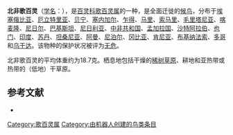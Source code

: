 {{Speciesbox
| name = 北非歌百灵
| image = ApalisMirafraKeulemans.jpg
| status = LC | status_system = IUCN3.1
| genus = Mirafra
| species = cantillans
| authority = {{link-en|爱德华·布莱思|Edward Blyth|Blyth}}, 1844
| range_map = 
}}

'''北非歌百灵'''（[[学名|学名]]：{{lang|la|''Mirafra cantillans''}}），是[[百灵科|百灵科]][[歌百灵属|歌百灵属]]的一种，是全面迁徙的[[鸟类迁徙|候鸟]]，分布于[[埃塞俄比亚|埃塞俄比亚]]、[[厄立特里亚|厄立特里亚]]、[[贝宁|贝宁]]、[[塞内加尔|塞内加尔]]、[[乍得|乍得]]、[[马里|马里]]、[[索马里|索马里]]、[[毛里塔尼亚|毛里塔尼亚]]、[[喀麦隆|喀麦隆]]、[[尼日尔|尼日尔]]、[[巴基斯坦|巴基斯坦]]、[[尼日利亚|尼日利亚]]、[[中非共和国|中非共和国]]、[[孟加拉国|孟加拉国]]、[[沙特阿拉伯|沙特阿拉伯]]、[[也门|也门]]、[[印度|印度]]、[[苏丹|苏丹]]、[[坦桑尼亚|坦桑尼亚]]、[[阿曼|阿曼]]、[[尼泊尔|尼泊尔]]、[[冈比亚|冈比亚]]、[[肯尼亚|肯尼亚]]、[[布基纳法索|布基纳法索]]、[[多哥|多哥]]和[[乌干达|乌干达]]。该物种的保护状况被评为[[无危|无危]]。

北非歌百灵的平均体重约为18.7克。栖息地包括干燥的[[稀树草原|稀树草原]]、耕地和亚热带或热带的（低地）干草原。

== 参考文献 ==
{{commons category|Mirafra cantillans}}
*{{cite web|url=http://www.birdlife.org/datazone/speciesfactsheet.php?id=8093&m=0|title=Mirafra cantillans|publisher=[[国际鸟盟|BirdLife.org]]|accessdate=2011-06-27|archive-date=2016-03-04|archive-url=https://web.archive.org/web/20160304235805/http://www.birdlife.org/datazone/speciesfactsheet.php?id=8093&m=0}}
{{Taxonbar|from=Q2743822}}

[[Category:歌百灵属|Category:歌百灵属]]
[[Category:由机器人创建的鸟类条目|Category:由机器人创建的鸟类条目]]